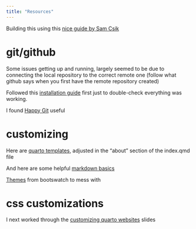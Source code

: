 ```yaml
---
title: "Resources"
---
```



Building this using this [nice guide by Sam Csik](https://ucsb-meds.github.io/creating-quarto-websites/)

# git/github
Some issues getting up and running, largely seemed to be due to connecting the local repository to the correct remote one (follow what github says when you first have the remote repository created)

Followed this [installation guide](https://ucsb-meds.github.io/MEDS-installation-guide/#install) first just to double-check everything was working. 

I found [Happy Git](https://happygitwithr.com/index.html) useful

# customizing
Here are [quarto templates](https://quarto.org/docs/websites/website-about.html#templates), adjusted in the "about" section of the index.qmd file

And here are some helpful [markdown basics](<https://quarto.org/docs/authoring/markdown-basics.html>)

[Themes](https://bootswatch.com/) from bootswatch to mess with

# css customizations
I next worked through the [customizing quarto websites](https://ucsb-meds.github.io/customizing-quarto-websites/#/title-slide) slides
